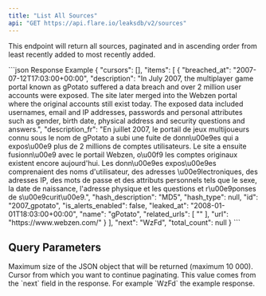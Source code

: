 ```yaml
---
title: "List All Sources"
api: "GET https://api.flare.io/leaksdb/v2/sources"
---
```



<GatedAccessFeatureAstp />

This endpoint will return all sources, paginated and in ascending order from least recently added to most recently added.

<ResponseExample>
```json Response Example
{
    "cursors": [],
    "items": [
        {
            "breached_at": "2007-07-12T17:03:00+00:00",
            "description": "In July 2007, the multiplayer game portal known as gPotato suffered a data breach and over 2 million user accounts were exposed. The site later merged into the Webzen portal where the original accounts still exist today. The exposed data included usernames, email and IP addresses, passwords and personal attributes such as gender, birth date, physical address and security questions and answers.",
            "description_fr": "En juillet 2007, le portail de jeux multijoueurs connu sous le nom de gPotato a subi une fuite de donn\u00e9es qui a expos\u00e9 plus de 2 millions de comptes utilisateurs. Le site a ensuite fusionn\u00e9 avec le portail Webzen, o\u00f9 les comptes originaux existent encore aujourd'hui. Les donn\u00e9es expos\u00e9es comprenaient des noms d'utilisateur, des adresses \u00e9lectroniques, des adresses IP, des mots de passe et des attributs personnels tels que le sexe, la date de naissance, l'adresse physique et les questions et r\u00e9ponses de s\u00e9curit\u00e9.",
            "hash_description": "MD5",
            "hash_type": null,
            "id": "2007_gpotato",
            "is_alerts_enabled": false,
            "leaked_at": "2008-01-01T18:03:00+00:00",
            "name": "gPotato",
            "related_urls": [
                ""
            ],
            "url": "https://www.webzen.com/"
        }
    ],
    "next": "WzFd",
    "total_count": null
}
```
</ResponseExample>

## Query Parameters

<ParamField query="size" type="number">
  Maximum size of the JSON object that will be returned (maximum 10 000).
</ParamField>

<ParamField query="from" type="string">
  Cursor from which you want to continue paginating.
  This value comes from the `next` field in the response.
  For example `WzFd` the example response.
</ParamField>

